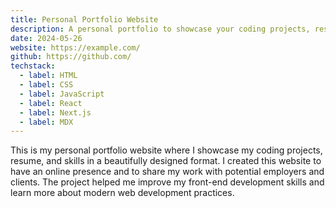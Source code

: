 ```yaml
---
title: Personal Portfolio Website
description: A personal portfolio to showcase your coding projects, resume, and skills in a beautifully designed format.
date: 2024-05-26
website: https://example.com/
github: https://github.com/
techstack:
  - label: HTML
  - label: CSS
  - label: JavaScript
  - label: React
  - label: Next.js
  - label: MDX
---
```


This is my personal portfolio website where I showcase my coding projects, resume, and skills in a beautifully designed format. I created this website to have an online presence and to share my work with potential employers and clients. The project helped me improve my front-end development skills and learn more about modern web development practices.